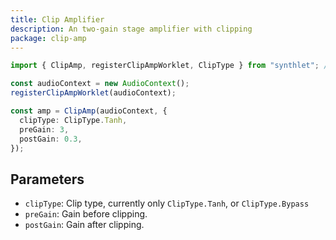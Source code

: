 ```yaml
---
title: Clip Amplifier
description: An two-gain stage amplifier with clipping
package: clip-amp
---
```


```ts
import { ClipAmp, registerClipAmpWorklet, ClipType } from "synthlet"; // or "@synthlet/clip-amp";

const audioContext = new AudioContext();
registerClipAmpWorklet(audioContext);

const amp = ClipAmp(audioContext, {
  clipType: ClipType.Tanh,
  preGain: 3,
  postGain: 0.3,
});
```

## Parameters

- `clipType`: Clip type, currently only `ClipType.Tanh`, or `ClipType.Bypass`
- `preGain`: Gain before clipping.
- `postGain`: Gain after clipping.

